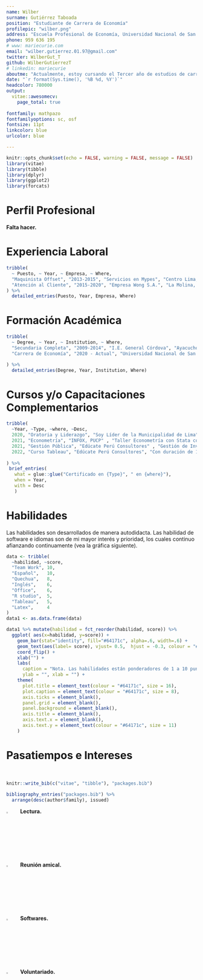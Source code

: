```yaml
---
name: Wilber
surname: Gutiérrez Taboada
position: "Estudiante de Carrera de Economía"
profilepic: "wilber.png"
address: "Escuela Profesional de Economía, Universidad Nacional de San Cristóbal de Huamanga"
phone: 959 636 195
# www: mariecurie.com
email: "wilber.gutierrez.01.97@gmail.com"
twitter: WilberGut_T
github: WilberGutierrezT
# linkedin: mariecurie
aboutme: "Actualmente, estoy cursando el Tercer año de estudios de carrera profesional de Economía"
date: "`r format(Sys.time(), '%B %d, %Y')`"
headcolor: 780000
output: 
  vitae::awesomecv:
    page_total: true
    
fontfamily: mathpazo
fontfamilyoptions: sc, osf
fontsize: 11pt
linkcolor: blue
urlcolor: blue

---
```


```r
knitr::opts_chunk$set(echo = FALSE, warning = FALSE, message = FALSE)
library(vitae)
library(tibble)
library(dplyr)
library(ggplot2)
library(forcats)
```

# Perfil Profesional

**Falta hacer.**

# Experiencia Laboral

```r
tribble(
  ~ Puesto, ~ Year, ~ Empresa, ~ Where,
  "Maquinista Offset", "2013-2015", "Servicios en Mypes", "Centro Lima, Lima-Perú",
  "Atención al Cliente", "2015-2020", "Empresa Wong S.A.", "La Molina, Lima-Perú"
) %>% 
  detailed_entries(Puesto, Year, Empresa, Where)

```


# Formación Académica

```r
tribble(
  ~ Degree, ~ Year, ~ Institution, ~ Where,
  "Secundaria Completa", "2009-2014", "I.E. General Córdova", "Ayacucho, Perú",
  "Carrera de Economía", "2020 - Actual", "Universidad Nacional de San Cristóbal de Huamanga", "Ayacucho, Perú"

) %>% 
  detailed_entries(Degree, Year, Institution, Where)
```

# Cursos y/o Capacitaciones Complementarios

```r
tribble(
  ~Year, ~Type, ~where, ~Desc,
  2020, "Oratoria y Liderazgo", "Soy Líder de la Municipalidad de Lima", "Con duración de 12 horas académicas.",
  2021, "Econometría", "INFOX, PUCP" , "Taller Econometría con Stata con duración de 2 horas académicas.",
  2021, "Gestión Pública", "Edúcate Perú Consultores" , "Gestión de Inversión Pública regional y Local en el Marco del Invierte.pe con duración de 18 horas académicas.",
  2022, "Curso Tableau", "Edúcate Perú Consultores", "Con duración de 15 horas académicas."
  
) %>% 
 brief_entries(
   what = glue::glue("Certificado en {Type}", " en {where}"), 
   when = Year, 
   with = Desc
   )

```

# Habilidades

Las habilidades son desarrollados de manera autodidacta. Las habilidad de software e idiomas son de mi mayor interés y prioridad, los cuales continuo afianzando continuamente (vea la gráfica siguiente).

```r
data <- tribble(
  ~habilidad, ~score,
  "Team Work", 10,
  "Español",   10,
  "Quechua",   8,
  "Inglés",    6,
  "Office",    6,
  "R studio",  5,
  "Tableau",   5,
  "Latex",     4
) 
data1 <- as.data.frame(data)

data1 %>% mutate(habilidad = fct_reorder(habilidad, score)) %>%
  ggplot( aes(x=habilidad, y=score)) +
    geom_bar(stat="identity", fill="#64171c", alpha=.6, width=.6) +
    geom_text(aes(label= score), vjust= 0.5,  hjust = -0.3, colour = "#64171c", size = 3) +
    coord_flip() +
    xlab("") +
    labs(
      caption = "Nota. Las habilidades están ponderadores de 1 a 10 puntos, siendo el último de máximo score.",
      ylab = "", xlab = "") +
    theme(
      plot.title = element_text(colour = "#64171c", size = 16),
      plot.caption = element_text(colour = "#64171c", size = 8),
      axis.ticks = element_blank(),
      panel.grid = element_blank(),
      panel.background = element_blank(),
      axis.title = element_blank(),
      axis.text.x = element_blank(),
      axis.text.y = element_text(colour = "#64171c", size = 11)
    )

```



# Pasatiempos e Intereses

</br>

```r
knitr::write_bib(c("vitae", "tibble"), "packages.bib")

bibliography_entries("packages.bib") %>%
  arrange(desc(author$family), issued)
```

![](lectura.png){#id1 .class width=6.5% height=3%} **Lectura.**

![](work.png){#id2 .class width=6.5% height=3%} **Reunión amical.**

![](programacion.png){#id3 .class width=6.5% height=3%} **Softwares.**

![](caridad.png){#id4 .class width=6.5% height=3%} **Voluntariado.**




